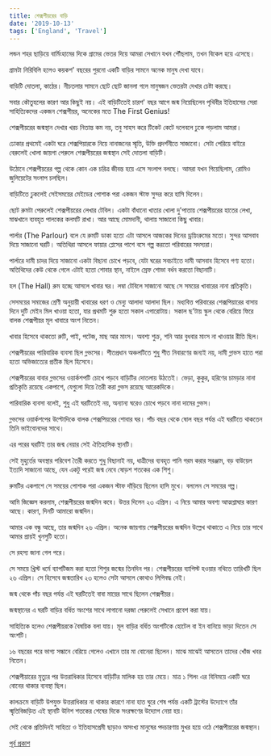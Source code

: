 ```yaml
---
title: শেক্সপীয়রের বাড়ি
date: '2019-10-13'
tags: ['England', 'Travel']
---
```


লন্ডন শহর ছাড়িয়ে বার্মিংহামের দিকে গ্রামের ভেতর দিয়ে আমরা সেখানে যখন পৌঁছলাম, তখন বিকেল হয়ে এসেছে।

গ্রামটা নিরিবিলি হলেও কয়কশ' বছরের পুরনো একটি বাড়ির সামনে অনেক মানুষ দেখা যাবে। 

বাড়িটি দোতলা, কাঠের। নীচতলার সামনে ছোট ছোট জানলা গলে মানুষজন ভেতরটা দেখার চেষ্টা করছে।

সবার কৌতুহলের কারণ আর কিছুই নয়। এই বাড়িটিতেই চারশ' বছর আগে জন্ম নিয়েছিলেন পৃথিবীর ইতিহাসের সেরা সাহিত্যিকদের একজন শেক্সপীয়র, অনেকের মতে The First Genius!

শেক্সপীয়রের জন্মস্থান দেখার খরচ নিতান্ত কম নয়, তবু সাহস করে টিকেট কেটে দলেবলে ঢুকে পড়লাম আমরা।

ঢোকার প্রথমেই একটা ঘরে শেক্সপিয়ারকে নিয়ে নানাজনের স্মৃতি, উক্তি প্রদর্শনীতে সাজানো। সেটা পেরিয়ে বাইরে বেরুলেই খোলা জায়গা পেরুলে শেক্সপীয়রের জন্মস্থান সেই দোতলা বাড়িটি। 

উঠোনে শেক্সপীয়রের গল্প থেকে কোন এক চরিত্র জীবন্ত হয়ে এসে সংলাপ বলছে। আমরা যখন গিয়েছিলাম, রোমিও জুলিয়েটের সংলাপ চলছিল।

বাড়িটিতে ঢুকলেই সেইসময়ের মেইডের পোশাক পরা একজন স্টাফ সুন্দর করে হাসি দিলেন। 

ছোট রুমটা পেরুলেই শেক্সপীয়রের লেখার টেবিল। একটা বাঁধানো খাতার খোলা দু'পাতায় শেক্সপীয়রের হাতের লেখা, মাঝখানে ব্যবহৃত পালকের কলমটি রাখা। আর আছে মোমদানী, থালায় সাজানো কিছু খাবার।

পার্লার (The Parlour) বলে যে রুমটি ডাকা হতো এটা আসলে আজকের দিনের ড্রয়িংরুমের মতো। সুন্দর আসবাব দিয়ে সাজানো ঘরটি। অতিথিরা আসলে ফায়ার প্লেসের পাশে বসে গল্প করতো পরিবারের সদস্যরা। 

পার্লারে দামী চাদর দিয়ে সাজানো একটা বিছানা চোখে পড়বে, যেটা ঘরের সবচাইতে দামী আসবাব হিসেবে গণ্য হতো। অতিথিদের কেউ থেকে গেলে এটাই হতো শোবার স্থান, নাইলে স্রেফ শোভা বর্ধন করতো বিছানাটি।

হল (The Hall) রুম হচ্ছে আসলে খাবার ঘর। লম্বা টেবিলে সাজানো আছে সে সময়ের খাবারের নানা প্রতিকৃতি।

সেসময়ের সমাজের শ্রেণী অনুয়ায়ী খাবারের ধরণ ও মেন্যু আলাদা আলাদা ছিল। মধ্যবিত্ত পরিবারের শেক্সপিয়ারের বাসায় দিনে দুটি মেইন মিল খাওয়া হতো, যার প্রথমটি শুরু হতো সকাল এগারোটায়। সকাল ছ'টায় স্কুল থেকে বেরিয়ে ফিরে বালক শেক্সপীয়র মূল খাবারে অংশ নিতেন।

খাবার হিসেবে থাকতো রুটি, পাই, পটেজ, মাছ আর মাংস। অবশ্য শুক্র, শনি আর বুধবার মাংস না খাওয়ার রীতি ছিল।

শেক্সপীয়রের পারিবারিক ব্যবসা ছিল গ্লভসের। শীতপ্রধান অঞ্চলটিতে শুধু শীত নিবারণের জন্যই নয়, দামী গ্লাভস হাতে পরা হতো অভিজাত্যের প্রতীক ছিল হিসেবে। 

শেক্সপীয়রের বাবার গ্লভসের ওয়ার্কশপটি চোখে পড়বে বাড়িটির দোতলায় উঠতেই। ভেড়া, কুকুর, হরিণের চামড়ার নানা প্রতিকৃতি রয়েছে একপাশে, যেগুলো দিয়ে তৈরী করা গ্লভস রয়েছে আরেকদিকে।

পারিবারিক ব্যবসা বলেই, শুধু এই ঘরটিতেই নয়, অন্যান্য ঘরেও চোখে পড়বে নানা দামের গ্লভস।

গ্লভসের ওয়ার্কশপের উল্টোদিকে বালক শেক্সপিয়রের শোবার ঘর। পাঁচ বছর থেকে ষোল বছর পর্যন্ত এই ঘরটিতে থাকতেন তিনি ভাইবোনদের সাথে।

এর পরের ঘরটিই তার জন্ম নেয়ার সেই ঐতিহাসিক স্থানটি।

সেই মুহুর্তের অবস্থার পরিবেশ তৈরী করতে শুধু বিছানাই নয়, ধাত্রীদের ব্যবহৃত পানি গরম করার সরঞ্জাম, বড় বাউয়েল ইত্যদি সাজানো আছে, যেন একটু পরেই জন্ম নেবে ষোড়শ শতকের এক শিশু।

রুমটির একপাশে সে সময়ের পোশাক পরা একজন স্টাফ দাঁড়িয়ে ছিলেন হাসি মুখে। বললেন সে সময়ের গল্প।

আমি জিজ্ঞেস করলাম, শেক্সপীয়রের জন্মদিন কবে। উত্তর দিলেন ২৩ এপ্রিল। এ নিয়ে আমার অবশ্য আত্মশ্লাঘার কারণ আছে। কারণ, দিনটি আমারো জন্মদিন। 

আমার এক বন্ধু আছে, তার জন্মদিন ২৬ এপ্রিল। অনেক জায়গায় শেক্সপীয়রের জন্মদিন উল্লেখ থাকাতে এ নিয়ে তার সাথে আমার প্রায়ই খুনসুটি হতো।

সে রহস্য জানা গেল পরে।

সে সময়ে খ্রিস্ট ধর্মে ব্যাপটিজম করা হতো শিশুর জন্মের তিনদিন পর। শেক্সপীয়রের ব্যাপিস্ট হওয়ার নথিতে তারিখটি ছিল ২৬ এপ্রিল। সে হিসেবে জন্মতারিখ ২৩ হলেও সেটা আসলে কোথাও লিপিবদ্ধ নেই। 

জন্ম থেকে পাঁচ বছর পর্যন্ত এই ঘরটিতেই বাবা মায়ের সাথে ছিলেন শেক্সপীয়র।

জন্মস্থানের এ ঘরটি বাড়ির বর্ধিত অংশের সাথে লাগানো দরজা পেরুলেই সেখানে প্রবেশ করা যায়।

সাহিত্যিক হলেও শেক্সপীয়রকে বৈষয়িক বলা যায়। মূল বাড়ির বর্ধিত অংশটিকে হোটেল বা ইন বানিয়ে ভাড়া দিতেন সে অংশটি।

১৬ বছরের পরে ভাগ্য সন্ধানে বেরিয়ে গেলেও এখানে তার মা বোনেরা ছিলেন। মাঝে মাঝেই আসতেন তাদের খোঁজ খবর নিতেন।

শেক্সপীয়ারের মৃত্যুর পর উত্তরাধিকার হিসেবে বাড়িটির মালিক হয় তার মেয়ে। মাত্র ১ শিলং এর বিনিময়ে একটি ঘরে বোনের থাকার ব্যবস্থা ছিল। 

কালক্রমে বাড়িটি উপযুক্ত উত্তরাধিকার না থাকার কারণে নানা হাত ঘুরে শেষ পর্যন্ত একটি ট্রাস্টের উদ্যোগে তাঁর স্মৃতিবিজড়িত এই স্থানটি উনিশ শতকের শেষের দিকে সংরক্ষণের উদ্যোগ নেয়া হয়।

সেই থেকে প্রতিদিনই সাহিত্য ও ইতিহাসপ্রেমী ছাড়াও অসংখ্য মানুষের পদচারণায় মুখর হয়ে ওঠে শেক্সপীয়রের জন্মস্থান।

[পূর্ব প্রকাশ](https://www.facebook.com/ashraful.alam/posts/10156232482420583)